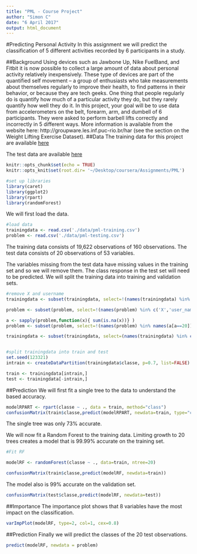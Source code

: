 ```yaml
---
title: "PML - Course Project"
author: "Simon C"
date: "6 April 2017"
output: html_document
---
```

#Predicting Personal Activity
In this assignment we will predict the classification of 5 different activities recorded by 6 participants in a study.  

##Background
Using devices such as Jawbone Up, Nike FuelBand, and Fitbit it is now possible to collect a large amount of data about personal activity relatively inexpensively. These type of devices are part of the quantified self movement – a group of enthusiasts who take measurements about themselves regularly to improve their health, to find patterns in their behavior, or because they are tech geeks. One thing that people regularly do is quantify how much of a particular activity they do, but they rarely quantify how well they do it. In this project, your goal will be to use data from accelerometers on the belt, forearm, arm, and dumbell of 6 participants. They were asked to perform barbell lifts correctly and incorrectly in 5 different ways. More information is available from the website here: http://groupware.les.inf.puc-rio.br/har (see the section on the Weight Lifting Exercise Dataset).
##Data
The training data for this project are available [here](https://d396qusza40orc.cloudfront.net/predmachlearn/pml-training.csv)
  
The test data are available [here](https://d396qusza40orc.cloudfront.net/predmachlearn/pml-testing.csv)
  

```r
knitr::opts_chunk$set(echo = TRUE)
knitr::opts_knit$set(root.dir= '~/Desktop/coursera/Assignments/PML')
```

```r
#set up libraries
library(caret)
library(ggplot2)
library(rpart)
library(randomForest)
```

We will first load the data.  
```r
#load data
trainingdata <- read.csv('./data/pml-training.csv')
problem <- read.csv('./data/pml-testing.csv')
```
The training data consists of 19,622 observations of 160 observations.  The test data consists of 20 observations of 53 variables.  

The variables missing from the test data have missing values in the training set and so we will remove them. The class response in the test set will need to be predicted.   We will split the training data into training and validation sets.   

```r
#remove X and username
trainingdata <- subset(trainingdata, select=!(names(trainingdata) %in% c('X','user_name','raw_timestamp_part_1','raw_timestamp_part_2','cvtd_timestamp','new_window','num_window')))

problem <- subset(problem, select=!(names(problem) %in% c('X','user_name','raw_timestamp_part_1','raw_timestamp_part_2','cvtd_timestamp','new_window','num_window')))

a <- sapply(problem,function(x){ sum(is.na(x))} )
problem <- subset(problem, select=!(names(problem) %in% names(a[a==20])))

trainingdata <- subset(trainingdata, select=(names(trainingdata) %in% c(names(problem),'classe')))


#split trainingdata into train and test
set.seed(123321)
intrain <- createDataPartition(trainingdata$classe, p=0.7, list=FALSE)

train <- trainingdata[intrain,]
test <- trainingdata[-intrain,]

```

##Prediction
We will first fit a single tree to the data to understand the based accuracy.  
```r
modelRPART <- rpart(classe ~ ., data = train, method="class")
confusionMatrix(train$classe,predict(modelRPART, newdata=train, type="class")) 
```

The single tree was only 73% accurate.  

We will now fit a Random Forest to the training data.  Limiting growth to 20 trees creates a model that is 99.99% accurate on the training set.  

```r
#Fit RF

modelRF <- randomForest(classe ~ ., data=train, ntree=20)

confusionMatrix(train$classe,predict(modelRF, newdata=train))                        

```
The model also is 99% accurate on the validation set.

```r
confusionMatrix(test$classe,predict(modelRF, newdata=test))                   
```
##Importance
The importance plot shows that 8 variables have the most impact on the classification.

```r
varImpPlot(modelRF, type=2, col=1, cex=0.8)
```

##Prediction
Finally we will predict the classes of the 20 test observations.
```r
predict(modelRF, newdata = problem)

```

